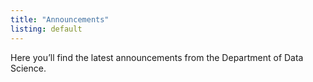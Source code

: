 ```yaml
---
title: "Announcements"
listing: default
---
```


Here you’ll find the latest announcements from the Department of Data Science.
